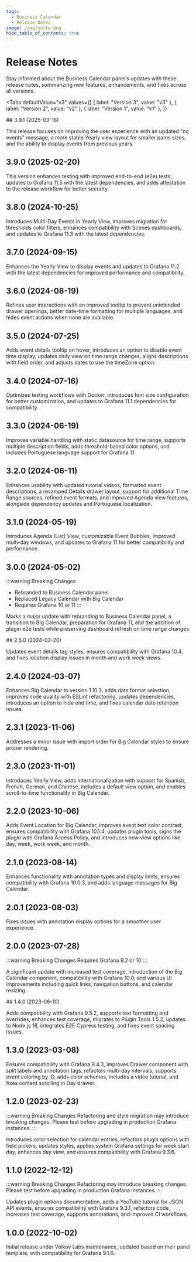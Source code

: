 ```yaml
---
tags:
  - Business Calendar
  - Release Notes
image: /img/suite.png
hide_table_of_contents: true
---
```



# Release Notes

Stay informed about the Business Calendar panel’s updates with these release notes, summarizing new features, enhancements, and fixes across all versions.

<Tabs
  defaultValue="v3"
  values={[
    { label: "Version 3", value: "v3" },
    { label: "Version 2", value: "v2" },
    { label: "Version 1", value: "v1" },
  ]}
>
  <TabItem value="v3">
## 3.9.1 (2025-03-18)

This release focuses on improving the user experience with an updated "no events" message, a more stable Yearly view layout for smaller panel sizes, and the ability to display events from previous years.

## 3.9.0 (2025-02-20)

This version enhances testing with improved end-to-end (e2e) tests, updates to Grafana 11.5 with the latest dependencies, and adds attestation to the release workflow for better security.

## 3.8.0 (2024-10-25)

Introduces Multi-Day Events in Yearly View, improves migration for thresholds color filters, enhances compatibility with Scenes dashboards, and updates to Grafana 11.3 with the latest dependencies.

<BlogPost id="calendar-panel-3.8.0" />

## 3.7.0 (2024-09-15)

Enhances the Yearly View to display events and updates to Grafana 11.2 with the latest dependencies for improved performance and compatibility.

## 3.6.0 (2024-08-19)

Refines user interactions with an improved tooltip to prevent unintended drawer openings, better date-time formatting for multiple languages, and hides event actions when none are available.

## 3.5.0 (2024-07-25)

Adds event details tooltip on hover, introduces an option to disable event time display, updates daily view on time range changes, aligns descriptions with field order, and adjusts dates to use the timeZone option.

<BlogPost id="calendar-panel-3.5.0-20240815" />

## 3.4.0 (2024-07-16)

Optimizes testing workflows with Docker, introduces font size configuration for better customization, and updates to Grafana 11.1 dependencies for compatibility.

## 3.3.0 (2024-06-19)

Improves variable handling with static datasource for time range, supports multiple description fields, adds threshold-based color options, and includes Portuguese language support for Grafana 11.

## 3.2.0 (2024-06-11)

Enhances usability with updated tutorial videos, formatted event descriptions, a revamped Details drawer layout, support for additional Time Range sources, refined event formats, and improved Agenda view features, alongside dependency updates and Portuguese localization.

## 3.1.0 (2024-05-19)

Introduces Agenda (List) View, customizable Event Bubbles, improved multi-day windows, and updates to Grafana 11 for better compatibility and performance.

## 3.0.0 (2024-05-02)

:::warning Breaking Changes

- Rebranded to Business Calendar panel
- Replaced Legacy Calendar with Big Calendar
- Requires Grafana 10 or 11
  :::

Marks a major update with rebranding to Business Calendar panel, a transition to Big Calendar, preparation for Grafana 11, and the addition of plugin e2e tests while preserving dashboard refresh on time range changes.

<BlogPost id="calendar-panel-3.0.0-20240514" />

  </TabItem>
  <TabItem value="v2">
## 2.5.0 (2024-03-20)

Updates event details tag styles, ensures compatibility with Grafana 10.4, and fixes location display issues in month and work week views.

## 2.4.0 (2024-03-07)

Enhances Big Calendar to version 1.10.3, adds date format selection, improves code quality with ESLint refactoring, updates dependencies, introduces an option to hide end time, and fixes calendar date retention issues.

## 2.3.1 (2023-11-06)

Addresses a minor issue with import order for Big Calendar styles to ensure proper rendering.

<BlogPost id="calendar-panel-2.3.0-20231101" />

## 2.3.0 (2023-11-01)

Introduces Yearly View, adds internationalization with support for Spanish, French, German, and Chinese, includes a default view option, and enables scroll-to-time functionality in Big Calendar.

## 2.2.0 (2023-10-06)

Adds Event Location for Big Calendar, improves event text color contrast, ensures compatibility with Grafana 10.1.4, updates plugin tools, signs the plugin with Grafana Access Policy, and introduces new view options like day, week, work week, and month.

<BlogPost id="calendar-panel-2.2.0-20231006" />

## 2.1.0 (2023-08-14)

Enhances functionality with annotation types and display limits, ensures compatibility with Grafana 10.0.3, and adds language messages for Big Calendar.

<BlogPost id="calendar-panel-2.1.0-20230815" />

## 2.0.1 (2023-08-03)

Fixes issues with annotation display options for a smoother user experience.

## 2.0.0 (2023-07-28)

:::warning Breaking Changes
Requires Grafana 9.2 or 10
:::

A significant update with increased test coverage, introduction of the Big Calendar component, compatibility with Grafana 10.0, and various UI improvements including quick links, navigation buttons, and calendar resizing.

  </TabItem>
  <TabItem value="v1">
## 1.4.0 (2023-06-10)

Adds compatibility with Grafana 9.5.2, supports text formatting and overrides, enhances test coverage, migrates to Plugin Tools 1.5.2, updates to Node.js 18, integrates E2E Cypress testing, and fixes event spacing issues.

<BlogPost id="calendar-panel-1.4.0-20230610" />

## 1.3.0 (2023-03-08)

Ensures compatibility with Grafana 9.4.3, improves Drawer component with split labels and annotation tags, refactors multi-day intervals, supports event coloring by ID, adds color schemes, includes a video tutorial, and fixes content scrolling in Day drawer.

<BlogPost id="calendar-panel-1.3.0-20230311" />

## 1.2.0 (2023-02-23)

:::warning Breaking Changes
Refactoring and style migration may introduce breaking changes. Please test before upgrading in production Grafana instances.
:::

Introduces color selection for calendar entries, refactors plugin options with field pickers, updates styles, applies system Grafana settings for week start day, enhances day view, and ensures compatibility with Grafana 9.3.6.

<BlogPost id="calendar-panel-1.2.0-20230223" />

## 1.1.0 (2022-12-12)

:::warning Breaking Changes
Refactoring may introduce breaking changes. Please test before upgrading in production Grafana instances.
:::

Updates plugin options documentation, adds a YouTube tutorial for JSON API events, ensures compatibility with Grafana 9.3.1, refactors code, increases test coverage, supports annotations, and improves CI workflows.

<BlogPost id="calendar-panel-1.1.0-20221212" />

## 1.0.0 (2022-10-02)

Initial release under Volkov Labs maintenance, updated based on their panel template, with compatibility for Grafana 9.1.6.

  </TabItem>
</Tabs>
